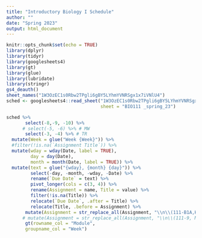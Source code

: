 ```yaml
---
title: "Introductory Biology I Schedule"
author: ""
date: "Spring 2023"
output: html_document
---
```


```r
knitr::opts_chunk$set(echo = TRUE)
library(dplyr)
library(tidyr)
library(googlesheets4)
library(gt)
library(glue)
library(lubridate)
library(stringr)
gs4_deauth()
sheet_names("1W3OzEC1s0Rbw2TPgli6gBY5LYhmYVNRSgx1x7iVNlU4")
sched <- googlesheets4::read_sheet("1W3OzEC1s0Rbw2TPgli6gBY5LYhmYVNRSgx1x7iVNlU4", 
                                   sheet = "BIO111 _spring_23")
```

```r
sched %>%
       select(-8,-9, -10) %>%
      # select(-5, -6) %>% # MW
       select(-3, -4) %>% # TR
  mutate(Week = glue("Week {Week}")) %>%
  #filter(!is.na(`Assignment Title`)) %>%
  mutate(wday = wday(Date, label = TRUE),
         day = day(Date),
         month = month(Date, label = TRUE)) %>%
  mutate(text = glue("{wday}, {month} {day}")) %>%
         select(-day, -month, -wday, -Date) %>%
         rename(`Due Date` = text) %>%
         pivot_longer(cols = c(3, 4)) %>%
         rename(Assignment = name, Title = value) %>%
         filter(!is.na(Title)) %>%
         relocate(`Due Date`, .after = Title) %>%
         relocate(Title, .before = Assignment) %>%
       mutate(Assignment = str_replace_all(Assignment, "\\n\\(111-B1A,Hybrid\\)", "")) %>%
      # mutate(Assignment = str_replace_all(Assignment, "\\n\\(111-9, MW\\)", "")) %>%
       gt(rowname_col = "Module",
       groupname_col = "Week")
```


